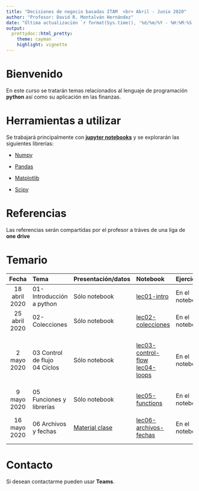 ```yaml
---
title: "Decisiones de negocio basadas ITAM  <br> Abril - Junio 2020"
author: "Profesor: David R. Montalván Hernández"
date: "Última actualización `r format(Sys.time(), '%d/%m/%Y - %H:%M:%S')`"
output:
  prettydoc::html_pretty:
    theme: cayman
    highlight: vignette
---
```


# **Bienvenido**

En este curso se tratarán temas relacionados al lenguaje de programación **python** así como su aplicación en las finanzas.

# **Herramientas a utilizar**

Se trabajará principalmente con  [**jupyter notebooks**](https://jupyter.org/) y se explorarán las siguientes librerías:

* [Numpy](https://numpy.org/)

* [Pandas](https://pandas.pydata.org/)

* [Matplotlib](https://matplotlib.org/)

* [Scipy](https://www.scipy.org/)


# **Referencias**

Las referencias serán compartidas por el profesor a tráves de una liga de **one drive**

# **Temario**

|Fecha|Tema|Presentación/datos|Notebook|Ejercicios|Soluciones|
|:-----:|:-----|:------------|:--------|:----------|:--|
|18 abril 2020|01-Introducción a python|Sólo notebook|<a href="./notebooks/lec01-intro.ipynb" download>lec01-intro </a>  |En el notebook|<a href="./soluciones/lec01-intro-soluciones.ipynb" download>lec01-intro-soluciones </a>|
|25 abril 2020|02-Colecciones|Sólo notebook|<a href="./notebooks/lec02-collections.ipynb" download>lec02-colecciones </a>|En el notebook|<a href="./soluciones/lec02-collections-soluciones.ipynb" download>lec02-colecciones-soluciones </a>|
|2 mayo 2020|03 Control de flujo <br> 04 Cíclos|Sólo notebook|<a href="./notebooks/lec03-control-flow.ipynb" download>lec03-control-flow</a> <br> <a href="./notebooks/lec04-loops.ipynb" download>lec04-loops</a>|En el notebook|* <a href="./soluciones/lec03-control-flow-soluciones.ipynb" download>lec03-control-flow-soluciones </a> <br> *<a href="./soluciones/lec04-loops-soluciones.ipynb" download>lec04-loops-soluciones </a>|
|9 mayo 2020|05 Funciones y librerías|Sólo notebook|<a href="./notebooks/lec05-functions.ipynb" download>lec05-functions</a>|En el notebook|<a href="./soluciones/lec05-functions-soluciones.ipynb" download>lec05-functions-soluciones </a>|
|16 mayo 2020|06 Archivos y fechas|<a href="./datos/16_mayo.zip" download>Material clase</a>|<a href="./notebooks/lec06-archivos-fechas.ipynb" download>lec06-archivos-fechas</a>|En el notebook|<a href="./soluciones/lec06-archivos-fechas-soluciones.ipynb" download>lec06-archivos-fechas-soluciones </a>|

# **Contacto**
Si desean contactarme pueden usar **Teams**.
